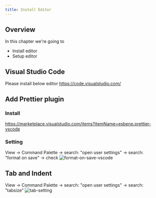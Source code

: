 ```yaml
---
title: Install Editor
---
```


## Overview

In this chapter we're going to

- Install editor
- Setup editor

## Visual Studio Code

Please install below editor
https://code.visualstudio.com/

## Add Prettier plugin

### Install

https://marketplace.visualstudio.com/items?itemName=esbenp.prettier-vscode

### Setting

View -> Command Palette -> search: "open user settings" -> search: "format on save" -> check
![format-on-save-vscode](https://storage.googleapis.com/coderhackers-assets/the-complete-webdev-with-rails-2020/vscode-format-on-save.gif)

## Tab and Indent

View -> Command Palette -> search: "open user settings" -> search: "tabsize"
![tab-setting](https://storage.googleapis.com/coderhackers-assets/the-complete-webdev-with-rails-2020/tab-indent-vscode-setting.png)
